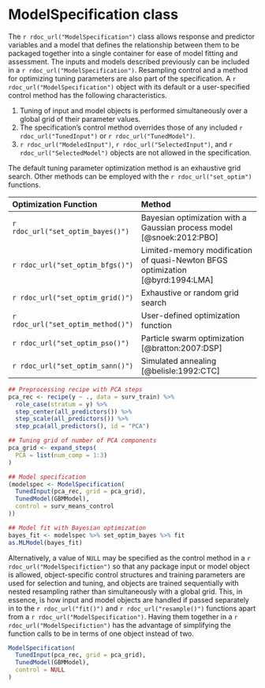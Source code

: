# ModelSpecification class

The `r rdoc_url("ModelSpecification")` class allows response and predictor variables and a model that defines the relationship between them to be packaged together into a single container for ease of model fitting and assessment.  The inputs and models described previously can be included in a `r rdoc_url("ModelSpecification")`.  Resampling control and a method for optimizing tuning parameters are also part of the specification.  A `r rdoc_url("ModelSpecification")` object with its default or a user-specified control method has the following characteristics.

1. Tuning of input and model objects is performed simultaneously over a global grid of their parameter values.
2. The specification's control method overrides those of any included `r rdoc_url("TunedInput")` or `r rdoc_url("TunedModel")`.
3. `r rdoc_url("ModeledInput")`, `r rdoc_url("SelectedInput")`, and `r rdoc_url("SelectedModel")` objects are not allowed in the specification.

The default tuning parameter optimization method is an exhaustive grid search.  Other methods can be employed with the `r rdoc_url("set_optim")` functions.

| Optimization Function              | Method                                                                         |
|:-----------------------------------|:-------------------------------------------------------------------------------|
| `r rdoc_url("set_optim_bayes()")`  | Bayesian optimization with a Gaussian process model [@snoek:2012:PBO]          |
| `r rdoc_url("set_optim_bfgs()")`   | Limited-memory modification of quasi-Newton BFGS optimization [@byrd:1994:LMA] |
| `r rdoc_url("set_optim_grid()")`   | Exhaustive or random grid search                                               |
| `r rdoc_url("set_optim_method()")` | User-defined optimization function                                             |
| `r rdoc_url("set_optim_pso()")`    | Particle swarm optimization [@bratton:2007:DSP]                                |
| `r rdoc_url("set_optim_sann()")`   | Simulated annealing [@belisle:1992:CTC]                                        |

```r
## Preprocessing recipe with PCA steps
pca_rec <- recipe(y ~ ., data = surv_train) %>%
  role_case(stratum = y) %>%
  step_center(all_predictors()) %>%
  step_scale(all_predictors()) %>%
  step_pca(all_predictors(), id = "PCA")

## Tuning grid of number of PCA components
pca_grid <- expand_steps(
  PCA = list(num_comp = 1:3)
)

## Model specification
(modelspec <- ModelSpecification(
  TunedInput(pca_rec, grid = pca_grid),
  TunedModel(GBMModel),
  control = surv_means_control
))

## Model fit with Bayesian optimization
bayes_fit <- modelspec %>% set_optim_bayes %>% fit
as.MLModel(bayes_fit)
```

Alternatively, a value of `NULL` may be specified as the control method in a `r rdoc_url("ModelSpecifiction")` so that any package input or model object is allowed, object-specific control structures and training parameters are used for selection and tuning, and objects are trained sequentially with nested resampling rather than simultaneously with a global grid.  This, in essence, is how input and model objects are handled if passed separately in to the `r rdoc_url("fit()")` and `r rdoc_url("resample()")` functions apart from a `r rdoc_url("ModelSpecification")`.  Having them together in a `r rdoc_url("ModelSpecifiction")` has the advantage of simplifying the function calls to be in terms of one object instead of two.

```r
ModelSpecification(
  TunedInput(pca_rec, grid = pca_grid),
  TunedModel(GBMModel),
  control = NULL
)
```
